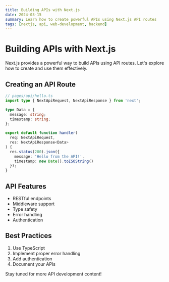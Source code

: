 ```yaml
---
title: Building APIs with Next.js
date: 2024-03-15
summary: Learn how to create powerful APIs using Next.js API routes
tags: [nextjs, api, web-development, backend]
---
```


# Building APIs with Next.js

Next.js provides a powerful way to build APIs using API routes. Let's explore how to create and use them effectively.

## Creating an API Route

```typescript
// pages/api/hello.ts
import type { NextApiRequest, NextApiResponse } from 'next';

type Data = {
  message: string;
  timestamp: string;
};

export default function handler(
  req: NextApiRequest,
  res: NextApiResponse<Data>
) {
  res.status(200).json({
    message: 'Hello from the API!',
    timestamp: new Date().toISOString()
  });
}
```

## API Features

- RESTful endpoints
- Middleware support
- Type safety
- Error handling
- Authentication

## Best Practices

1. Use TypeScript
2. Implement proper error handling
3. Add authentication
4. Document your APIs

Stay tuned for more API development content! 